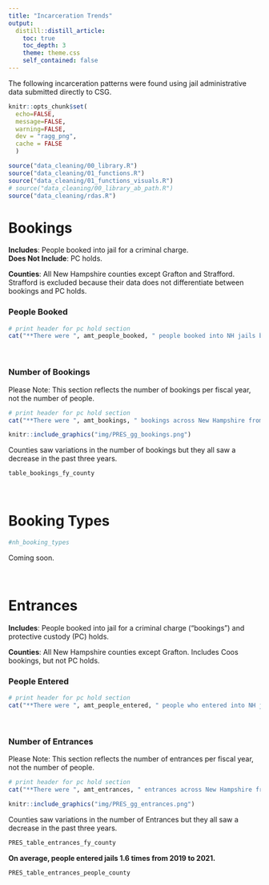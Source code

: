 ```yaml
---
title: "Incarceration Trends"
output: 
  distill::distill_article:
    toc: true
    toc_depth: 3
    theme: theme.css
    self_contained: false
---
```


The following incarceration patterns were found using jail administrative data submitted directly to CSG.   

```r
knitr::opts_chunk$set(
  echo=FALSE, 
  message=FALSE, 
  warning=FALSE,
  dev = "ragg_png",
  cache = FALSE
  )

source("data_cleaning/00_library.R")
source("data_cleaning/01_functions.R")
source("data_cleaning/01_functions_visuals.R")
# source("data_cleaning/00_library_ab_path.R")
source("data_cleaning/rdas.R")
```

# Bookings

**Includes**: People booked into jail for a criminal charge.    
**Does Not Include**: PC holds.    

**Counties**: All New Hampshire counties except Grafton and Strafford. Strafford is excluded because their data does not differentiate between bookings and PC holds.   

### People Booked  

```r
# print header for pc hold section
cat("**There were ", amt_people_booked, " people booked into NH jails between FY2019 to FY2021.**\n\n", sep = "")
```

<br>

### Number of Bookings  

Please Note: This section reflects the number of bookings per fiscal year, not the number of people.    

```r
# print header for pc hold section
cat("**There were ", amt_bookings, " bookings across New Hampshire from FY2019 to FY2021.**\n\n", sep = "")
```

```r
knitr::include_graphics("img/PRES_gg_bookings.png")
```

Counties saw variations in the number of bookings but they all saw a decrease in the past three years.

```r
table_bookings_fy_county
```

<br>

# Booking Types

```r
#nh_booking_types
```

Coming soon. 

<br>

# Entrances

**Includes**: People booked into jail for a criminal charge ("bookings") and protective custody (PC) holds.  

**Counties**: All New Hampshire counties except Grafton. Includes Coos bookings, but not PC holds.   

### People Entered  

```r
# print header for pc hold section
cat("**There were ", amt_people_entered, " people who entered into NH jails between FY2019 to FY2021.**\n\n", sep = "")
```

<br>

### Number of Entrances  

Please Note: This section reflects the number of entrances per fiscal year, not the number of people.    

```r
# print header for pc hold section
cat("**There were ", amt_entrances, " entrances across New Hampshire from FY2019 to FY2021 and an overall decrease of 38.1% since FY2019.**\n\n", sep = "")
```

```r
knitr::include_graphics("img/PRES_gg_entrances.png")
```

Counties saw variations in the number of Entrances but they all saw a decrease in the past three years.

```r
PRES_table_entrances_fy_county
```

**On average, people entered jails 1.6 times from 2019 to 2021.**

```r
PRES_table_entrances_people_county
```

<br>
<br>
